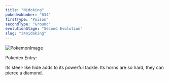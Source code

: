 ```yaml
---
title: "Nidoking"
pokedexNumber: "034"
firstType: "Poison"
secondType: "Ground"
evolutionStage: "Second Evolution"
slug: "34nidoking"
---
```


![PokemonImage](https://archives.bulbagarden.net/media/upload/thumb/2/21/0034Nidoking.png/140px-0034Nidoking.png)

Pokedex Entry:

Its steel-like hide adds to its powerful tackle. Its horns are so hard, they can pierce a diamond.
